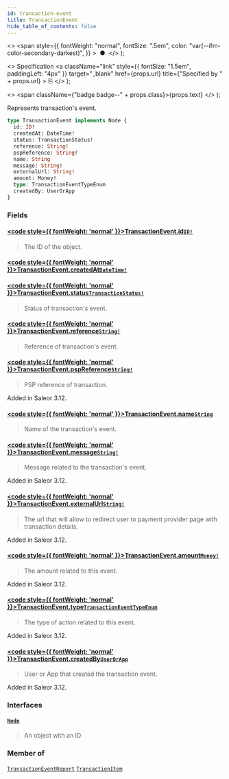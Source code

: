 ```yaml
---
id: transaction-event
title: TransactionEvent
hide_table_of_contents: false
---
```


  <>
    <span
      style={{
        fontWeight: "normal",
        fontSize: ".5em",
        color: "var(--ifm-color-secondary-darkest)",
      }}
    >
      &nbsp;●&nbsp;
    </span>
  </>
);

  <>
    Specification
    <a
      className="link"
      style={{ fontSize: "1.5em", paddingLeft: "4px" }}
      target="\_blank"
      href={props.url}
      title={"Specified by " + props.url}
    >
      ⎘
    </a>
  </>
);

  <>
    <span className={"badge badge--" + props.class}>{props.text}</span>
  </>
);

Represents transaction's event.

```graphql
type TransactionEvent implements Node {
  id: ID!
  createdAt: DateTime!
  status: TransactionStatus!
  reference: String!
  pspReference: String!
  name: String
  message: String!
  externalUrl: String!
  amount: Money!
  type: TransactionEventTypeEnum
  createdBy: UserOrApp
}
```

### Fields

#### [<code style={{ fontWeight: 'normal' }}>TransactionEvent.<b>id</b></code>](#)<Bullet />[`ID!`](../../api-reference/scalars/id) <Badge class="secondary" text="non-null"/> <Badge class="secondary" text="scalar"/>

> The ID of the object.

#### [<code style={{ fontWeight: 'normal' }}>TransactionEvent.<b>createdAt</b></code>](#)<Bullet />[`DateTime!`](../../api-reference/scalars/date-time) <Badge class="secondary" text="non-null"/> <Badge class="secondary" text="scalar"/>

>

#### [<code style={{ fontWeight: 'normal' }}>TransactionEvent.<b>status</b></code>](#)<Bullet />[`TransactionStatus!`](../../api-reference/enums/transaction-status) <Badge class="secondary" text="non-null"/> <Badge class="secondary" text="enum"/>

> Status of transaction's event.

#### [<code style={{ fontWeight: 'normal' }}>TransactionEvent.<b>reference</b></code>](#)<Bullet />[`String!`](../../api-reference/scalars/string) <Badge class="secondary" text="non-null"/> <Badge class="secondary" text="scalar"/>

> Reference of transaction's event.

#### [<code style={{ fontWeight: 'normal' }}>TransactionEvent.<b>pspReference</b></code>](#)<Bullet />[`String!`](../../api-reference/scalars/string) <Badge class="secondary" text="non-null"/> <Badge class="secondary" text="scalar"/>

> PSP reference of transaction.

Added in Saleor 3.12.

>

#### [<code style={{ fontWeight: 'normal' }}>TransactionEvent.<b>name</b></code>](#)<Bullet />[`String`](../../api-reference/scalars/string) <Badge class="secondary" text="scalar"/>

> Name of the transaction's event.

#### [<code style={{ fontWeight: 'normal' }}>TransactionEvent.<b>message</b></code>](#)<Bullet />[`String!`](../../api-reference/scalars/string) <Badge class="secondary" text="non-null"/> <Badge class="secondary" text="scalar"/>

> Message related to the transaction's event.

Added in Saleor 3.12.

>

#### [<code style={{ fontWeight: 'normal' }}>TransactionEvent.<b>externalUrl</b></code>](#)<Bullet />[`String!`](../../api-reference/scalars/string) <Badge class="secondary" text="non-null"/> <Badge class="secondary" text="scalar"/>

> The url that will allow to redirect user to payment provider page with transaction details.

Added in Saleor 3.12.

>

#### [<code style={{ fontWeight: 'normal' }}>TransactionEvent.<b>amount</b></code>](#)<Bullet />[`Money!`](../../api-reference/objects/money) <Badge class="secondary" text="non-null"/> <Badge class="secondary" text="object"/>

> The amount related to this event.

Added in Saleor 3.12.

>

#### [<code style={{ fontWeight: 'normal' }}>TransactionEvent.<b>type</b></code>](#)<Bullet />[`TransactionEventTypeEnum`](../../api-reference/enums/transaction-event-type-enum) <Badge class="secondary" text="enum"/>

> The type of action related to this event.

Added in Saleor 3.12.

>

#### [<code style={{ fontWeight: 'normal' }}>TransactionEvent.<b>createdBy</b></code>](#)<Bullet />[`UserOrApp`](../../api-reference/unions/user-or-app) <Badge class="secondary" text="union"/>

> User or App that created the transaction event.

Added in Saleor 3.12.

>

### Interfaces

#### [`Node`](../../api-reference/interfaces/node) <Badge class="secondary" text="interface"/>

> An object with an ID

### Member of

[`TransactionEventReport`](../../api-reference/objects/transaction-event-report) <Badge class="secondary" text="object"/><Bullet />[`TransactionItem`](../../api-reference/objects/transaction-item) <Badge class="secondary" text="object"/>

